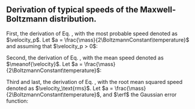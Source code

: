 ::: {.callout-note collapse="true"}
# Derivation of typical speeds of the Maxwell-Boltzmann distribution.

First, the derivation of Eq. \eqref{eq:mbd_most_probable_speed}, with the most probable speed denoted as $\velocity_p$. Let $a = \frac{\mass}{2\BoltzmannConstant\temperature}$ and assuming that $\velocity_p > 0$:
\begin{alignat*}{3}
    && \left. \frac{df(\velocity)}{d\velocity}\right|_{\velocity_p} = \frac{d}{d\velocity} \left[ \left(\frac{\mass}{2\pi\BoltzmannConstant\temperature}\right)^{3/2} \cdot 4\pi\velocity^2 \cdot \exp\left( -\frac{\mass\velocity^2}{2\BoltzmannConstant\temperature}\right) \right]_{\velocity_p} &= 0 \\
    %\Rightarrow\quad &&\; \frac{d}{d\velocity} \Big[ \velocity^2 \cdot \exp\left( -a\velocity^2\right) \Big]_{\velocity_p} &= 0  \\
     \Rightarrow\quad &&\; 2\velocity_p \cdot \exp\left( -a\velocity_p^2 \right) - 2a\velocity_p^3 \cdot \exp\left( -a\velocity_p^2 \right) &= 0  \\
     \Rightarrow\quad &&\; \velocity_p = \sqrt{\frac{1}{a}} &= \sqrt{\frac{2\BoltzmannConstant\temperature}{\mass}}
 \end{alignat*}


Second, the derivation of Eq. \eqref{eq:mbd_mean_speed}, with the mean speed denoted as $\meanof{\velocity}$. Let $a = \frac{\mass}{2\BoltzmannConstant\temperature}$:
\begin{align*}
    \meanof{\velocity} &= \int_0^\infty \velocity \; f(\velocity) \; d\velocity = 4\pi\left(\frac{a}{\pi}\right)^{3/2} \cdot \int_0^\infty \velocity^3 \cdot \exp\left( - a \velocity^2 \right)d\velocity \\
    \Rightarrow \quad \meanof{\velocity} &= 4\pi\left(\frac{a}{\pi}\right)^{3/2} \cdot \left[ - \frac{\left(a\velocity^2 + 1\right) \cdot \exp\left(-a\velocity^2\right)}{2a^2} \right]_0^\infty \\
    %\Rightarrow \quad \meanof{\velocity} &= 4\pi\left(\frac{a}{\pi}\right)^{3/2} \cdot \left[\frac{1}{2a^2} \right] \\
    \Rightarrow \quad \meanof{\velocity} &= \sqrt{\frac{4}{\pi a}} = \sqrt{\frac{8\BoltzmannConstant\temperature}{\pi\mass}} = \frac{2}{\sqrt{\pi}} \velocity_p. 
\end{align*}


Third and last, the derivation of Eq. \eqref{eq:mbd_rms}, with the root mean squared speed denoted as $\velocity_\text{rms}$. Let $a = \frac{\mass}{2\BoltzmannConstant\temperature}$, and $\erf$ the Gaussian error function:
\begin{align*}
    \velocity_\text{rms} &= \sqrt{\meanof{\velocity^2}} = \left( \int_o^\infty \velocity^2 f(\velocity) d\velocity \right)^{1/2} \\
    \Rightarrow\quad \velocity_\text{rms} &= \left( 4\pi\left(\frac{a}{\pi}\right)^{3/2} \cdot \left[ \frac{3\sqrt{\pi}\cdot\erf{\left(\sqrt{a}\velocity\right)}}{8a^{5/2}} - \frac{\velocity\exp\left(-a\velocity^2\right)\cdot\left(2a\velocity^2+3\right)}{4a^2} \right]_0^\infty \right)^{1/2}  \\
    %\Rightarrow\quad \velocity_\text{rms} &= \left( 4\pi\left(\frac{a}{\pi}\right)^{3/2} \cdot \left[ \frac{3\sqrt{\pi}}{8a^{5/2}} \right]\right)^{1/2}  \\
    \Rightarrow\quad \velocity_\text{rms} &= \sqrt{\frac{3}{2a}} = \sqrt{\frac{3\BoltzmannConstant\temperature}{\mass}} = \sqrt{\frac{3}{2}} \velocity_p.
\end{align*}

:::